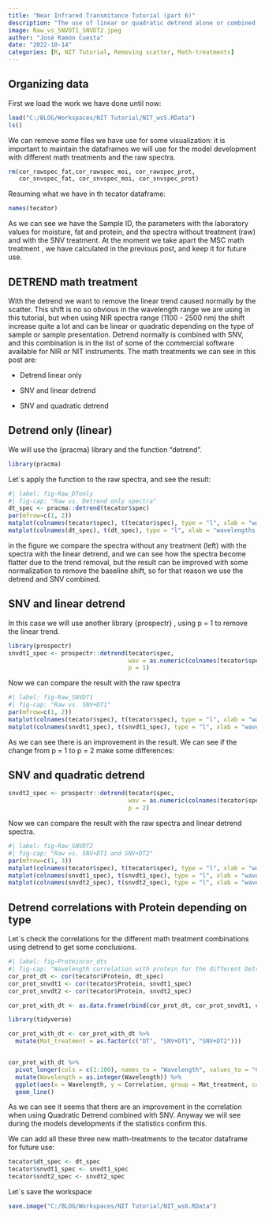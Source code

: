 ```yaml
---
title: "Near Infrared Transmitance Tutorial (part 6)"
description: "The use of linear or quadratic detrend alone or combined with SNV will be treated in this post"
image: Raw_vs_SNVDT1_SNVDT2.jpeg
author: "José Ramón Cuesta"
date: "2022-10-14"
categories: [R, NIT Tutorial, Removing scatter, Math-treatments]
---
```


## Organizing data

First we load the work we have done until now:

```r
load("C:/BLOG/Workspaces/NIT Tutorial/NIT_ws5.RData")
ls()
```

We can remove some files we have use for some visualization: it is important to maintain the dataframes we will use for the model development with different math treatments and the raw spectra.

```r
rm(cor_rawspec_fat,cor_rawspec_moi, cor_rawspec_prot,
   cor_snvspec_fat, cor_snvspec_moi, cor_snvspec_prot)
```

Resuming what we have in th tecator dataframe:

```r
names(tecator)
```

As we can see we have the Sample ID, the parameters with the laboratory values for moisture, fat and protein, and the spectra without treatment (raw) and with the SNV treatment. At the moment we take apart the MSC math treatment , we have calculated in the previous post, and keep it for future use.

## DETREND math treatment

With the detrend we want to remove the linear trend caused normally by the scatter. This shift is no so obvious in the wavelength range we are using in this tutorial, but when using NIR spectra range (1100 - 2500 nm) the shift increase quite a lot and can be linear or quadratic depending on the type of sample or sample presentation. Detrend normally is combined with SNV, and this combination is in the list of some of the commercial software available for NIR or NIT instruments. The math treatments we can see in this post are:

-   Detrend linear only

-   SNV and linear detrend

-   SNV and quadratic detrend

## Detrend only (linear)

We will use the {pracma} library and the function "detrend".

```r
library(pracma)
```

Let´s apply the function to the raw spectra, and see the result:

```r
#| label: fig-Raw_DTonly
#| fig-cap: "Raw vs. Detrend only spectra"
dt_spec <- pracma::detrend(tecator$spec)
par(mfrow=c(1, 2))
matplot(colnames(tecator$spec), t(tecator$spec), type = "l", xlab = "wavelengths (nm)", ylab = "Absorbance", main = "Raw spectra", col = "grey")
matplot(colnames(dt_spec), t(dt_spec), type = "l", xlab = "wavelengths (nm)", ylab = "Absorbance", main = "Only linear detrend", col = "blue")
```

in the figure we compare the spectra without any treatment (left) with the spectra with the linear detrend, and we can see how the spectra become flatter due to the trend removal, but the result can be improved with some normalization to remove the baseline shift, so for that reason we use the detrend and SNV combined.

## SNV and linear detrend

In this case we will use another library {prospectr} , using p = 1 to remove the linear trend.

```r
library(prospectr)
snvdt1_spec <- prospectr::detrend(tecator$spec, 
                                  wav = as.numeric(colnames(tecator$spec)),
                                  p = 1) 
```

Now we can compare the result with the raw spectra

```r
#| label: fig-Raw_SNVDT1
#| fig-cap: "Raw vs. SNV+DT1"
par(mfrow=c(1, 2))
matplot(colnames(tecator$spec), t(tecator$spec), type = "l", xlab = "wavelengths (nm)", ylab = "Absorbance", main = "Raw spectra", col = "grey")
matplot(colnames(snvdt1_spec), t(snvdt1_spec), type = "l", xlab = "wavelengths (nm)", ylab = "Absorbance", main = "SNV and Linear Detrend", col = "blue")
```

As we can see there is an improvement in the result. We can see if the change from p = 1 to p = 2 make some differences:

## SNV and quadratic detrend

```r
snvdt2_spec <- prospectr::detrend(tecator$spec, 
                                  wav = as.numeric(colnames(tecator$spec)),
                                  p = 2) 
```

Now we can compare the result with the raw spectra and linear detrend spectra.

```r
#| label: fig-Raw_SNVDT2
#| fig-cap: "Raw vs. SNV+DT1 and SNV+DT2"
par(mfrow=c(1, 3))
matplot(colnames(tecator$spec), t(tecator$spec), type = "l", xlab = "wavelengths (nm)", ylab = "Absorbance", main = "Raw spectra", col = "grey")
matplot(colnames(snvdt1_spec), t(snvdt1_spec), type = "l", xlab = "wavelengths (nm)", ylab = "Absorbance", main = "SNV and Linear Detrend", col = "blue")
matplot(colnames(snvdt2_spec), t(snvdt2_spec), type = "l", xlab = "wavelengths (nm)", ylab = "Absorbance", main = "SNV and Quadratic Detrend", col = "blue")
```

## Detrend correlations with Protein depending on type

Let´s check the correlations for the different math treatment combinations using detrend to get some conclusions.

```r
#| label: fig-Proteincor_dts
#| fig-cap: "Wavelength correlation with protein for the different Detrend treatments"
cor_prot_dt <- cor(tecator$Protein, dt_spec)
cor_prot_snvdt1 <- cor(tecator$Protein, snvdt1_spec)
cor_prot_snvdt2 <- cor(tecator$Protein, snvdt2_spec)

cor_prot_with_dt <- as.data.frame(rbind(cor_prot_dt, cor_prot_snvdt1, cor_prot_snvdt2))

library(tidyverse)

cor_prot_with_dt <- cor_prot_with_dt %>% 
  mutate(Mat_treatment = as.factor(c("DT", "SNV+DT1", "SNV+DT2")))


cor_prot_with_dt %>% 
  pivot_longer(cols = c(1:100), names_to = "Wavelength", values_to = "Correlation") %>% 
  mutate(Wavelength = as.integer(Wavelength)) %>% 
  ggplot(aes(x = Wavelength, y = Correlation, group = Mat_treatment, col = Mat_treatment)) +
  geom_line()
```

As we can see it seems that there are an improvement in the correlation when using Quadratic Detrend combined with SNV. Anyway we wiil see during the models developments if the statistics confirm this.

We can add all these three new math-treatments to the tecator dataframe for future use:

```r
tecator$dt_spec <- dt_spec
tecator$snvdt1_spec <- snvdt1_spec
tecator$sndt2_spec <- snvdt2_spec
```

Let´s save the workspace

```r
save.image("C:/BLOG/Workspaces/NIT Tutorial/NIT_ws6.RData")
```

